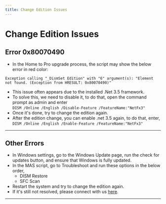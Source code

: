 ```yaml
---
title: Change Edition Issues
---
```


# Change Edition Issues

## Error 0x80070490

-   In the Home to Pro upgrade process, the script may show the below error in red color:  
```         
Exception calling "_DismSet Edition" with "6" argument(s): "Element not found. (Exception from HRESULT: 0x80070490)"
```
-   This issue often appears due to the installed .Net 3.5 framework.
-   To solve this, we need to disable it, to do that, open the command prompt as admin and enter  
    `DISM /Online /English /Disable-Feature /FeatureName:"NetFx3"`
-   Once it's done, try to change the edition again.
-   After the edition change, you can enable .net 3.5 again, to do that, enter,  
    `DISM /Online /English /Enable-Feature /FeatureName:"NetFx3"`

---

## Other Errors

-   In Windows settings, go to the Windows Update page, run the check for updates button, and ensure that Windows is fully updated.
-   In the MAS script, go to Troubleshoot and run these options in the below order,
    -   DISM Restore
    -   SFC Scan
-   Restart the system and try to change the edition again.
-   If it's still not resolved, please connect with us [here](/troubleshoot).

---
